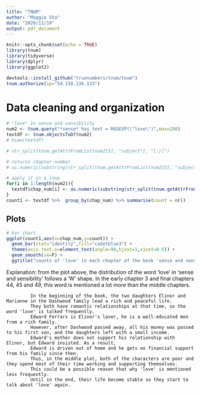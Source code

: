 ```yaml
---
title: "TNUM"
author: "Maggie Sha"
date: "2020/11/19"
output: pdf_document
---
```


```r
knitr::opts_chunk$set(echo = TRUE)
library(tnum)
library(tidyverse)
library(dplyr)
library(ggplot2)

devtools::install_github("truenumbers/tnum/tnum")
tnum.authorize(ip="54.158.136.133")
```


# Data cleaning and organization
```r
# "love" in sense and sensibility
num2 <- tnum.query("*sense* has text = REGEXP(\"love\")",max=200)
textdf <- tnum.objectsToDf(num2)
# View(textdf)

# str_split(tnum.getAttrFromList(num2[5], "subject"), "[:/]")

# returns chapter number
# as.numeric(substring(str_split(tnum.getAttrFromList(num2[5], "subject"), "[:/]")[[1]][4], 9))

# apply it in a loop
for(i in 1:length(num2)){
  textdf$chap_num[i] <- as.numeric(substring(str_split(tnum.getAttrFromList(num2[i], "subject"), "[:/]")[[1]][4], 9))
}
count1 <- textdf %>%  group_by(chap_num) %>% summarise(count = n())
```

##  Plots
```r
# bar chart
ggplot(count1,aes(x=chap_num,y=count)) + 
  geom_bar(stat="identity",fill="cadetblue3") +
  theme(axis.text.x=element_text(angle=90,hjust=1,vjust=0.5)) +
  geom_smooth(se=F) +
  ggtitle("counts of 'love' in each chapter of the book 'sense and sensibility'")
```

Explanation: from the plot above, the distribution of the word 'love' in 'sense and sensibility' follows a 'W' shape.
             In the early chapter 3 and final chapters 44, 45 and 49, this word is mentioned a lot more than the middle chapters.

             
             In the beginning of the book, the two daughters Elinor and Marianne in the Dashwood family lead a rich and peaceful life.
             They both have romantic relationships at that time, so the word 'love' is talked frequently.
             Edward Ferrars is Elinor's lover, he is a well-educated men from a rich family.
             However, after Dashwood passed away, all his money was passed to his first son, and the daughters left with a small income.
             Edward's mother does not support his relationship with Elinor, but Edward insisted. As a result,
             Edward is driven out of home and he gets no financial support from his family since then.
             Thus, in the middle plot, both of the characters are poor and they spend most of their time working and supporting themselves.
             This could be a possible reason that why 'love' is mentioned less frequently.
             Until in the end, their life become stable so they start to talk about 'love' again.

